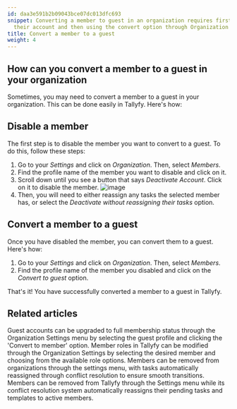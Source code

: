 ```yaml
---
id: daa3e591b2b09043bce07dc013dfc693
snippet: Converting a member to guest in an organization requires first disabling
  their account and then using the convert option through Organization Settings.
title: Convert a member to a guest
weight: 4
---
```


## How can you convert a member to a guest in your organization

Sometimes, you may need to convert a member to a guest in your organization. This can be done easily in Tallyfy. Here's how:

## Disable a member

The first step is to disable the member you want to convert to a guest. To do this, follow these steps:

1. Go to your _Settings_ and click on _Organization_. Then, select _Members_.
2. Find the profile name of the member you want to disable and click on it.
3. Scroll down until you see a button that says _Deactivate Account_. Click on it to disable the member.
![image](https://screenshots.tallyfy.com/tallyfy%2Fpro%2Fdesktop-light-remove-member1.png)
4. Then, you will need to either reassign any tasks the selected member has, or select the _Deactivate without reassigning their tasks_ option.

## Convert a member to a guest

Once you have disabled the member, you can convert them to a guest. Here's how:

1. Go to your _Settings_ and click on _Organization_. Then, select _Members_.
2. Find the profile name of the member you disabled and click on the _Convert to guest_ option.

That's it! You have successfully converted a member to a guest in Tallyfy.


## Related articles
<CardGrid>
<LinkTitleCard header="<b>Guests > Convert a guest into a member</b>" href="/products/pro/documenting/guests/convert_guest_into_member/" > Guest accounts can be upgraded to full membership status through the Organization Settings menu by selecting the guest profile and clicking the 'Convert to member' option. </LinkTitleCard>
<LinkTitleCard header="<b>Members > Change the role of a member</b>" href="/products/pro/documenting/members/how-can-i-change-a-members-role-in-tallyfy/" > Member roles in Tallyfy can be modified through the Organization Settings by selecting the desired member and choosing from the available role options. </LinkTitleCard>
<LinkTitleCard header="<b>Members > Remove a member</b>" href="/products/pro/documenting/members/how-can-i-remove-a-member-from-my-tallyfy-organization/" > Members can be removed from organizations through the settings menu, with tasks automatically reassigned through conflict resolution to ensure smooth transitions. </LinkTitleCard>
<LinkTitleCard header="<b>Org Settings > Remove a Member</b>" href="/products/pro/settings/org-settings/how-can-i-remove-a-member-from-my-tallyfy-organization/" > Members can be removed from Tallyfy through the Settings menu while its conflict resolution system automatically reassigns their pending tasks and templates to active members. </LinkTitleCard>
</CardGrid>